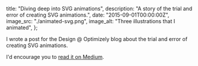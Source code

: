   title: "Diving deep into SVG animations",
  description: "A story of the trial and error of creating SVG animations.",
  date: "2015-09-01T00:00:00Z",
  image_src: "./animated-svg.png",
  image_alt: "Three illustrations that I animated",
};

I wrote a post for the Design @ Optimizely blog about the trial and error of creating SVG animations.

I'd encourage you to [read it on Medium](https://medium.com/design-optimizely/diving-deep-into-svg-animations-1e8c1b759b85).
